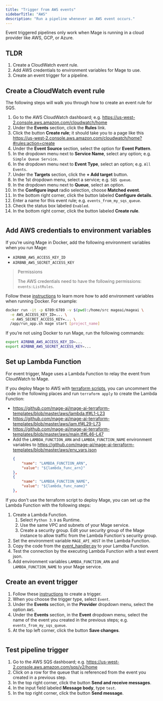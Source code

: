 ```yaml
---
title: "Trigger from AWS events"
sidebarTitle: "AWS"
description: "Run a pipeline whenever an AWS event occurs."
---
```


<Note>Event triggered pipelines only work when Mage is running in a cloud provider like AWS, GCP, or Azure.</Note>

## TLDR

1. Create a CloudWatch event rule.
1. Add AWS credentials to environment variables for Mage to use.
1. Create an event trigger for a pipeline.

## Create a CloudWatch event rule

The following steps will walk you through how to create an event rule for SQS.

1. Go to the AWS CloudWatch dashboard; e.g. https://us-west-2.console.aws.amazon.com/cloudwatch/home
1. Under the <b>Events</b> section, click the <b>Rules</b> link.
1. Click the button <b>Create rule</b>; it should take you to a page like this https://us-west-2.console.aws.amazon.com/cloudwatch/home?#rules:action=create
1. Under the <b>Event Source</b> section, select the option for <b>Event Pattern</b>.
1. In the dropdown menu next to <b>Service Name</b>, select any option; e.g. `Simple Queue Service`.
1. In the dropdown menu next to <b>Event Type</b>, select an option; e.g. `All Events`.
1. Under the <b>Targets</b> section, click the <b>+ Add target</b> button.
1. In the 1st dropdown menu, select a service; e.g. `SQS queue`.
1. In the dropdown menu next to <b>Queue</b>, select an option.
1. In the <b>Configure input</b> radio selection, choose <b>Matched event</b>.
1. In the bottom right corner, click the button labeled <b>Configure details</b>.
1. Enter a name for this event rule; e.g. `events_from_my_sqs_queue`.
1. Check the status box labeled `Enabled`.
1. In the bottom right corner, click the button labeled <b>Create rule</b>.

<Frame>
  <img 
      alt="" 
      src="https://github.com/mage-ai/assets/blob/main/guides/triggers/events/create-event.png?raw=true" 
  />
</Frame>

## Add AWS credentials to environment variables

If you’re using Mage in Docker, add the following environment variables when you run
Mage:

- `AIRBNB_AWS_ACCESS_KEY_ID`
- `AIRBNB_AWS_SECRET_ACCESS_KEY`

> Permissions
>
> The AWS credentials need to have the following permissions: `events:ListRules`.

Follow these [instructions](/getting-started/setup#environment-variables)
to learn more how to add environment variables when running Docker. For example:

```bash
docker run -it -p 6789:6789 -v $(pwd):/home/src mageai/mageai \
  -e AWS_ACCESS_KEY_ID=... \
  -e AWS_SECRET_ACCESS_KEY=... \
  /app/run_app.sh mage start [project_name]
```

If you’re not using Docker to run Mage, run the following commands:

```bash
export AIRBNB_AWS_ACCESS_KEY_ID=...
export AIRBNB_AWS_SECRET_ACCESS_KEY=...
```

## Set up Lambda Function

For event trigger, Mage uses a Lambda Function to relay the event from CloudWatch to Mage.

If you deploy Mage to AWS with [terraform scripts](https://github.com/mage-ai/mage-ai-terraform-templates/tree/master/aws),
you can uncomment the code in the following places and run `terraform apply` to create the Lambda Function:
* https://github.com/mage-ai/mage-ai-terraform-templates/blob/master/aws/lambda.tf#L1-L23
* https://github.com/mage-ai/mage-ai-terraform-templates/blob/master/aws/iam.tf#L29-L73
* https://github.com/mage-ai/mage-ai-terraform-templates/blob/master/aws/main.tf#L46-L47
* Add the `LAMBDA_FUNCTION_ARN` and `LAMBDA_FUNCTION_NAME` environment variables to https://github.com/mage-ai/mage-ai-terraform-templates/blob/master/aws/env_vars.json
  ```json
  {
      "name": "LAMBDA_FUNCTION_ARN",
      "value": "${lambda_func_arn}"
  },
  {
      "name": "LAMBDA_FUNCTION_NAME",
      "value": "${lambda_func_name}"
  },
  ```

If you don't use the terraform script to deploy Mage, you can set up the Lambda Function with the following steps:
1. Create a Lambda Function.
    1. Select `Python 3.9` as Runtime.
    1. Use the same VPC and subnets of your Mage service. 
    1. Create a security group. Edit your security group of the Mage instance to allow traffic from the Lambda Function's security group.
1. Set the environment variable `MAGE_API_HOST` in the Lambda Function. 
1. Copy the code from the [event_handler.py](https://github.com/mage-ai/mage-ai-terraform-templates/blob/master/aws/python/event_handler.py) to
   your Lamdba Function.
1. Test the connection by the executing Lambda Function with a test event json.
1. Add environment variables `LAMBDA_FUNCTION_ARN` and `LAMBDA_FUNCTION_NAME` to your Mage service.



## Create an event trigger

1. Follow these [instructions](/design/data-pipeline-management#create-trigger)
to create a trigger.
1. When you choose the trigger type, select `Event`.
1. Under the <b>Events</b> section, in the <b>Provider</b> dropdown menu, select the option `AWS`.
1. Under the <b>Events</b> section, in the <b>Event</b> dropdown menu, select the name of the event
you created in the previous steps; e.g. `events_from_my_sqs_queue`.
1. At the top left corner, click the button <b>Save changes</b>.

<Frame>
  <img 
      alt="" 
      src="https://github.com/mage-ai/assets/blob/main/guides/triggers/events/create-trigger.png?raw=true" 
  />
</Frame>

## Test pipeline trigger

1. Go to the AWS SQS dashboard; e.g. https://us-west-2.console.aws.amazon.com/sqs/v2/home
1. Click on a row for the queue that is referenced from the event you created in a previous step.
1. In the top right corner, click the button <b>Send and receive messages</b>.
1. In the input field labeled <b>Message body</b>, type `test`.
1. In the top right corner, click the button <b>Send message</b>.
